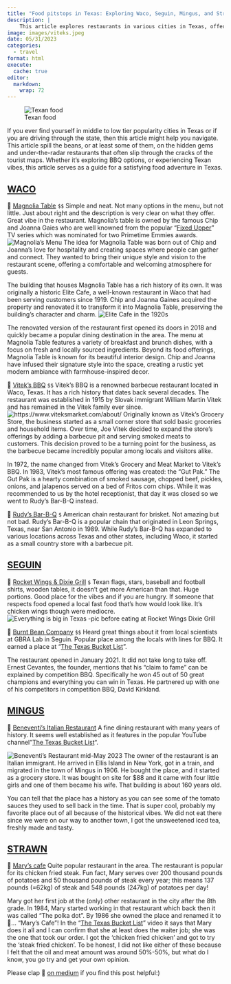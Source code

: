 ```yaml
---
title: "Food pitstops in Texas: Exploring Waco, Seguin, Mingus, and Strawn"
description: |
    This article explores restaurants in various cities in Texas, offering insights into their history, and flavors, providing readers with a guide for their Texas food adventure.
image: images/viteks.jpeg
date: 05/31/2023
categories: 
  - travel
format: html
execute: 
  cache: true
editor: 
  markdown: 
    wrap: 72
---
```


![Texan food](images/texan.jpeg)


If you ever find yourself in middle to low tier popularity cities in Texas or if you are driving through the state, then this article might help you navigate. This article spill the beans, or at least some of them, on the hidden gems and under-the-radar restaurants that often slip through the cracks of the tourist maps. Whether it's exploring BBQ options, or experiencing Texan vibes, this article serves as a guide for a satisfying food adventure in Texas.


## [WACO](https://www.google.com/maps/place/Waco,+TX/@31.5533026,-97.2699778,12z/data=!3m1!4b1!4m6!3m5!1s0x864f82f1230151d3:0xfbd74b03d6d1aa10!8m2!3d31.549333!4d-97.1466695!16zL20vMDEwNmR2?entry=ttu)

🥞 [Magnolia Table](https://www.google.com/maps/place/Magnolia+Table/@31.5868358,-97.413355,10z/data=!4m6!3m5!1s0x864f822ba4787b65:0xd082e772c60ff8fa!8m2!3d31.5245913!4d-97.1326488!16s%2Fg%2F11hbgh7bzn?entry=ttu) `$$`
Simple and neat. Not many options in the menu, but not little. Just about right and the description is very clear on what they offer. Great vibe in the restaurant. Magnolia's table is owned by the famous Chip and Joanna Gaies who are well knowned from the popular "[Fixed Upper](https://www.imdb.com/title/tt4591390/)" TV series which was nominated for two Primetime Emmies awards.
![Magnolia's Menu](images/magnoliam.jpg)
The idea for Magnolia Table was born out of Chip and Joanna's love for hospitality and creating spaces where people can gather and connect. They wanted to bring their unique style and vision to the restaurant scene, offering a comfortable and welcoming atmosphere for guests.

The building that houses Magnolia Table has a rich history of its own. It was originally a historic Elite Cafe, a well-known restaurant in Waco that had been serving customers since 1919. Chip and Joanna Gaines acquired the property and renovated it to transform it into Magnolia Table, preserving the building's character and charm.
![Elite Cafe in the 1920s](images/elite.jpeg)

The renovated version of the restaurant first opened its doors in 2018 and quickly became a popular dining destination in the area. The menu at Magnolia Table features a variety of breakfast and brunch dishes, with a focus on fresh and locally sourced ingredients. Beyond its food offerings, Magnolia Table is known for its beautiful interior design. Chip and Joanna have infused their signature style into the space, creating a rustic yet modern ambiance with farmhouse-inspired decor.

🍖 [Vitek's BBQ](https://www.google.com/maps/place/Vitek's+BBQ/@31.5670686,-97.3173828,12.28z/data=!4m6!3m5!1s0x864f8231185d7ffd:0x60376158c64c02ec!8m2!3d31.5363889!4d-97.1283333!16s%2Fg%2F1thzp9mm?entry=ttu) `$$`
Vitek's BBQ is a renowned barbecue restaurant located in Waco, Texas. It has a rich history that dates back several decades. The restaurant was established in 1915 by Slovak immigrant William Martin Vitek and has remained in the Vitek family ever since.
![https://www.viteksmarket.com/about/](images/viteks.jpeg)
Originally known as Vitek's Grocery Store, the business started as a small corner store that sold basic groceries and household items. Over time, Joe Vitek decided to expand the store's offerings by adding a barbecue pit and serving smoked meats to customers. This decision proved to be a turning point for the business, as the barbecue became incredibly popular among locals and visitors alike.

In 1972, the name changed from Vitek's Grocery and Meat Market to Vitek's BBQ. In 1983, Vitek's most famous offering was created: the "Gut Pak." The Gut Pak is a hearty combination of smoked sausage, chopped beef, pickles, onions, and jalapenos served on a bed of Fritos corn chips.
While it was recommended to us by the hotel receptionist, that day it was closed so we went to Rudy's Bar-B-Q instead.


🍖 [Rudy's Bar-B-Q](https://www.google.com/maps/place/Rudy's+%22Country+Store%22+and+Bar-B-Q/@31.5245209,-97.1317051,18.6z/data=!4m6!3m5!1s0x864f822b93f3cb61:0x24e16b62a7eddeaf!8m2!3d31.525344!4d-97.1322803!16s%2Fg%2F1tj21z75?entry=ttu) `$`
American chain restaurant for brisket. Not amazing but not bad. Rudy's Bar-B-Q is a popular chain that originated in Leon Springs, Texas, near San Antonio in 1989. While Rudy's Bar-B-Q has expanded to various locations across Texas and other states, including Waco, it started as a small country store with a barbecue pit.


## [SEGUIN](https://www.google.com/maps/place/Seguin,+TX+78155/@29.5979128,-98.0306122,12z/data=!3m1!4b1!4m6!3m5!1s0x865cb81a303bfdc7:0x9ad8d00ad149d44c!8m2!3d29.5689248!4d-97.9645832!16zL20vMDEwMjRf?entry=ttu)

🍖 [Rocket Wings & Dixie Grill](https://www.google.com/maps/place/Rocket+Wings+%26+Dixie+Grill/@29.6913859,-97.9360761,11z/data=!4m14!1m7!3m6!1s0x864f822ba4787b65:0xd082e772c60ff8fa!2sMagnolia+Table!8m2!3d31.5245913!4d-97.1326488!16s%2Fg%2F11hbgh7bzn!3m5!1s0x865cb8501ad7cfc7:0xa99dc3c3a3e61c72!8m2!3d29.5719099!4d-97.9417125!16s%2Fg%2F1tjjpszp?entry=ttu) `$`
Texan flags, stars, baseball and football shirts, wooden tables, it doesn't get more American than that. Huge portions. Good place for the vibes and if you are hungry. If someone that respects food opened a local fast food that's how would look like. It's chicken wings though were mediocre.
![Everything is big in Texas -pic before eating at Rocket Wings Dixie Grill](images/dixies.jpeg)

🍖 [Burnt Bean Company](https://www.google.com/maps/place/Burnt+Bean+Company/@29.98523,-100.2691448,7.44z/data=!4m14!1m7!3m6!1s0x864f822ba4787b65:0xd082e772c60ff8fa!2sMagnolia+Table!8m2!3d31.5245913!4d-97.1326488!16s%2Fg%2F11hbgh7bzn!3m5!1s0x865cb96cf1c59f79:0xaf030a0861d2bbfa!8m2!3d29.568492!4d-97.9647622!16s%2Fg%2F11n022yny5?entry=ttu) `$$`
Heard great things about it from local scientists at GBRA Lab in Seguin. Popular place among the locals with lines for BBQ. It earned a place at "[The Texas Bucket List](https://www.youtube.com/watch?v=rlYOTWo1o38&t=102s)".

The restaurant opened in January 2021. It did not take long to take off. Ernest Cevantes, the founder, mentions that his "claim to fame" can be explained by competition BBQ. Specifically he won 45 out of 50 great champions and everything you can win in Texas. He partnered up with one of his competitors in competition BBQ, David Kirkland.


## [MINGUS](https://www.google.com/maps/place/Mingus,+TX+76463/@32.5262846,-98.5010913,11.15z/data=!4m6!3m5!1s0x86519c2486a43ae7:0x405a9e1c33d8df0f!8m2!3d32.537908!4d-98.4222732!16zL20vMDEwN2hz?entry=ttu)

🤌 [Beneventi's Italian Restaurant](https://www.google.com/maps/place/Beneventi's+Italian+Restaurant/@32.5417031,-98.5917761,10z/data=!4m6!3m5!1s0x86519d4744d655c3:0x144b7f6db2a8ab24!8m2!3d32.5417031!4d-98.4216755!16s%2Fg%2F11jdx9zp8f?entry=ttu) 
A fine dining restaurant with many years of history. It seems well established as it features in the popular YouTube channel"[The Texas Bucket List](https://www.youtube.com/watch?v=PDYS9u6I0O4)".

![Beneventi's Restaurant mid-May 2023](images/italians.jpeg)
The owner of the restaurant is an Italian immigrant. He arrived in Ellis Island in New York, got in a train, and migrated in the town of Mingus in 1906. He bought the place, and it started as a grocery store. It was bought on site for $88 and it came with four little girls and one of them became his wife. That building is about 160 years old.

You can tell that the place has a history as you can see some of the tomato sauces they used to sell back in the time. That is super cool, probably my favorite place out of all because of the historical vibes. We did not eat there since we were on our way to another town, I got the unsweetened iced tea, freshly made and tasty.

## [STRAWN](https://www.google.com/maps/place/Strawn,+TX+76475/@32.5498717,-98.5091826,15z/data=!3m1!4b1!4m6!3m5!1s0x86517631d5ac0c29:0x5df8a03771e99012!8m2!3d32.5520737!4d-98.498109!16zL20vMDEwN2oz?entry=ttu)

🍖 [Mary's cafe](https://www.google.com/maps/place/Mary's+Cafe/@32.5498717,-98.5091826,15z/data=!4m6!3m5!1s0x8651763c4cb1fe77:0x8417753e3c170b36!8m2!3d32.5498414!4d-98.4985007!16s%2Fg%2F1v3dsjxy?entry=ttu) 
Quite popular restaurant in the area. The restaurant is popular for its chicken fried steak. Fun fact, Mary serves over 200 thousand pounds of potatoes and 50 thousand pounds of steak every year; this means 137 pounds (=62kg) of steak and 548 pounds (247kg) of potatoes per day!

Mary got her first job at the (only) other restaurant in the city after the 8th grade. In 1984, Mary started working in that restaurant which back then it was called "The polka dot". By 1986 she owned the place and renamed it to 🥁… "Mary's Cafe"! In the "[The Texas Bucket List](https://www.youtube.com/watch?v=g5JGc1dtqfg)" video it says that Mary does it all and I can confirm that she at least does the waiter job; she was the one that took our order. I got the 'chicken fried chicken' and got to try the 'steak fried chicken'. To be honest, I did not like either of these because I felt that the oil and meat amount was around 50%-50%, but what do I know, you go try and get your own opinion.

Please clap 👏 [on
medium](https://medium.com/@loizoskon/food-pitstops-in-texas-389414ffc5de)
if you find this post helpful:)
